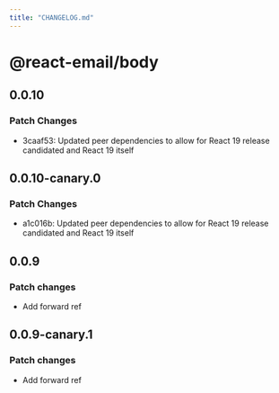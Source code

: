 ```yaml
---
title: "CHANGELOG.md"
---
```


# @react-email/body

## 0.0.10

### Patch Changes

- 3caaf53: Updated peer dependencies to allow for React 19 release candidated and React 19 itself

## 0.0.10-canary.0

### Patch Changes

- a1c016b: Updated peer dependencies to allow for React 19 release candidated and React 19 itself

## 0.0.9

### Patch changes

- Add forward ref

## 0.0.9-canary.1

### Patch changes

- Add forward ref
